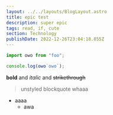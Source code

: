 ```yaml
---
layout: ../../layouts/BlogLayout.astro
title: epic test
description: super epic
tags: read, if, cute
section: Technology
publishDate: 2022-12-26T23:04:18.855Z
---
```



<ThemeToggle client:load />

```js
import owo from "foo";

console.log(owo`owo`);
```

**bold** and _italic_ and ~~strikethrough~~

> unstyled blockquote whaaa

-   aaaa
    -   awa
